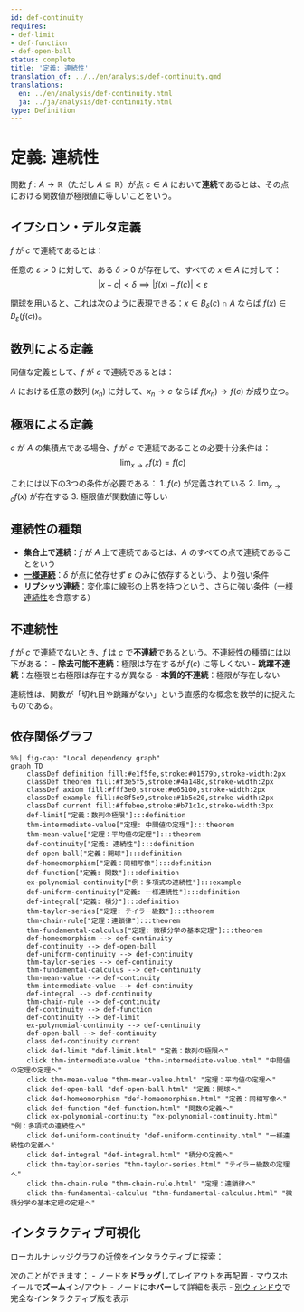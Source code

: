 ```yaml
---
id: def-continuity
requires:
- def-limit
- def-function
- def-open-ball
status: complete
title: '定義: 連続性'
translation_of: ../../en/analysis/def-continuity.qmd
translations:
  en: ../en/analysis/def-continuity.html
  ja: ../ja/analysis/def-continuity.html
type: Definition
---
```


# 定義: 連続性 {#def-continuity}

関数 $f: A \to \mathbb{R}$（ただし $A \subseteq \mathbb{R}$）が点 $c \in A$ において**連続**であるとは、その点における関数値が極限値に等しいことをいう。

## イプシロン・デルタ定義

$f$ が $c$ で連続であるとは：

任意の $\varepsilon > 0$ に対して、ある $\delta > 0$ が存在して、すべての $x \in A$ に対して：
$$|x - c| < \delta \implies |f(x) - f(c)| < \varepsilon$$

[開球](def-open-ball.qmd)を用いると、これは次のように表現できる：$x \in B_\delta(c) \cap A$ ならば $f(x) \in B_\varepsilon(f(c))$。

## 数列による定義

同値な定義として、$f$ が $c$ で連続であるとは：

$A$ における任意の数列 $(x_n)$ に対して、$x_n \to c$ ならば $f(x_n) \to f(c)$ が成り立つ。

## 極限による定義

$c$ が $A$ の集積点である場合、$f$ が $c$ で連続であることの必要十分条件は：
$$\lim_{x \to c} f(x) = f(c)$$

これには以下の3つの条件が必要である：
1. $f(c)$ が定義されている
2. $\lim_{x \to c} f(x)$ が存在する
3. 極限値が関数値に等しい

## 連続性の種類

- **集合上で連続**：$f$ が $A$ 上で連続であるとは、$A$ のすべての点で連続であることをいう
- **[一様連続](def-uniform-continuity.qmd)**：$\delta$ が点に依存せず $\varepsilon$ のみに依存するという、より強い条件
- **リプシッツ連続**：変化率に線形の上界を持つという、さらに強い条件（[一様連続性](def-uniform-continuity.qmd)を含意する）

## 不連続性

$f$ が $c$ で連続でないとき、$f$ は $c$ で**不連続**であるという。不連続性の種類には以下がある：
- **除去可能不連続**：極限は存在するが $f(c)$ に等しくない
- **跳躍不連続**：左極限と右極限は存在するが異なる
- **本質的不連続**：極限が存在しない

連続性は、関数が「切れ目や跳躍がない」という直感的な概念を数学的に捉えたものである。

## 依存関係グラフ

```mermaid
%%| fig-cap: "Local dependency graph"
graph TD
    classDef definition fill:#e1f5fe,stroke:#01579b,stroke-width:2px
    classDef theorem fill:#f3e5f5,stroke:#4a148c,stroke-width:2px
    classDef axiom fill:#fff3e0,stroke:#e65100,stroke-width:2px
    classDef example fill:#e8f5e9,stroke:#1b5e20,stroke-width:2px
    classDef current fill:#ffebee,stroke:#b71c1c,stroke-width:3px
    def-limit["定義：数列の極限"]:::definition
    thm-intermediate-value["定理: 中間値の定理"]:::theorem
    thm-mean-value["定理：平均値の定理"]:::theorem
    def-continuity["定義: 連続性"]:::definition
    def-open-ball["定義：開球"]:::definition
    def-homeomorphism["定義：同相写像"]:::definition
    def-function["定義: 関数"]:::definition
    ex-polynomial-continuity["例：多項式の連続性"]:::example
    def-uniform-continuity["定義: 一様連続性"]:::definition
    def-integral["定義: 積分"]:::definition
    thm-taylor-series["定理: テイラー級数"]:::theorem
    thm-chain-rule["定理：連鎖律"]:::theorem
    thm-fundamental-calculus["定理: 微積分学の基本定理"]:::theorem
    def-homeomorphism --> def-continuity
    def-continuity --> def-open-ball
    def-uniform-continuity --> def-continuity
    thm-taylor-series --> def-continuity
    thm-fundamental-calculus --> def-continuity
    thm-mean-value --> def-continuity
    thm-intermediate-value --> def-continuity
    def-integral --> def-continuity
    thm-chain-rule --> def-continuity
    def-continuity --> def-function
    def-continuity --> def-limit
    ex-polynomial-continuity --> def-continuity
    def-open-ball --> def-continuity
    class def-continuity current
    click def-limit "def-limit.html" "定義：数列の極限へ"
    click thm-intermediate-value "thm-intermediate-value.html" "中間値の定理の定理へ"
    click thm-mean-value "thm-mean-value.html" "定理：平均値の定理へ"
    click def-open-ball "def-open-ball.html" "定義：開球へ"
    click def-homeomorphism "def-homeomorphism.html" "定義：同相写像へ"
    click def-function "def-function.html" "関数の定義へ"
    click ex-polynomial-continuity "ex-polynomial-continuity.html" "例：多項式の連続性へ"
    click def-uniform-continuity "def-uniform-continuity.html" "一様連続性の定義へ"
    click def-integral "def-integral.html" "積分の定義へ"
    click thm-taylor-series "thm-taylor-series.html" "テイラー級数の定理へ"
    click thm-chain-rule "thm-chain-rule.html" "定理：連鎖律へ"
    click thm-fundamental-calculus "thm-fundamental-calculus.html" "微積分学の基本定理の定理へ"
```

## インタラクティブ可視化

ローカルナレッジグラフの近傍をインタラクティブに探索：

::: {.graph-viz data-id="def-continuity" data-width="700" data-height="500"}
:::

次のことができます：
- ノードを**ドラッグ**してレイアウトを再配置
- マウスホイールで**ズーム**イン/アウト
- ノードに**ホバー**して詳細を表示
- [別ウィンドウ](../../output/interactive/ja/def-continuity.html){target="_blank"}で完全なインタラクティブ版を表示

